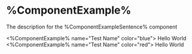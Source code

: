 
<Meta
  title="Custom/%ComponentExample%"
  component={%ComponentExample%}
/>

# %ComponentExample%

The description for the %ComponentExampleSentence% component

<Preview>
  <Story name="Example-1">
    <%ComponentExample% name="Test Name" color="blue">
      Hello World
    </%ComponentExample% >
  </Story>
</Preview>

<Preview>
  <Story name="Example-2">
    <%ComponentExample% name="Test Name" color="red">
      Hello World
    </%ComponentExample% >
  </Story>
</Preview>
